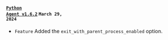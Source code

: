 #### <code class='changelog-service'><a href="../release-notes/python/python-1_6_2">Python Agent v1.6.2</a></code> <code class='changelog-date'>March 29, 2024</code>

- <code class="Feature">Feature</code> Added the <code>exit_with_parent_process_enabled</code> option.

